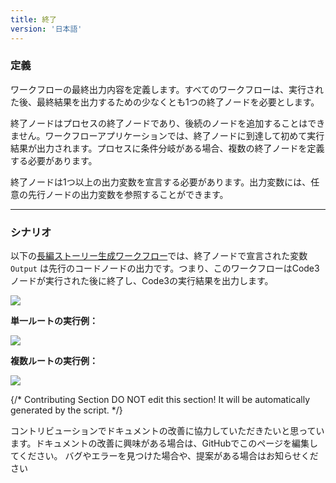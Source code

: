 ```yaml
---
title: 終了
version: '日本語'
---
```


### 定義

ワークフローの最終出力内容を定義します。すべてのワークフローは、実行された後、最終結果を出力するための少なくとも1つの終了ノードを必要とします。

終了ノードはプロセスの終了ノードであり、後続のノードを追加することはできません。ワークフローアプリケーションでは、終了ノードに到達して初めて実行結果が出力されます。プロセスに条件分岐がある場合、複数の終了ノードを定義する必要があります。

終了ノードは1つ以上の出力変数を宣言する必要があります。出力変数には、任意の先行ノードの出力変数を参照することができます。


***

### シナリオ

以下の[長編ストーリー生成ワークフロー](./iteration#1)では、終了ノードで宣言された変数 `Output` は先行のコードノードの出力です。つまり、このワークフローはCode3ノードが実行された後に終了し、Code3の実行結果を出力します。

![](https://docs.dify.ai/~gitbook/image?url=https%3A%2F%2F3866086014-files.gitbook.io%2F%7E%2Ffiles%2Fv0%2Fb%2Fgitbook-x-prod.appspot.com%2Fo%2Fspaces%252FRncMhlfeYTrpujwzDIqw%252Fuploads%252Fgit-blob-9d99907b12419fb3b7c1ab4082a147af3ffb6221%252Fend-answer.png%3Falt%3Dmedia&width=768&dpr=2&quality=100&sign=66745000&sv=1)

**単一ルートの実行例：**

![](https://assets-docs.dify.ai/dify-enterprise-mintlify/en/guides/workflow/node/9e43961344d318e09af8d64464d81774.png)

**複数ルートの実行例：**

![](https://assets-docs.dify.ai/dify-enterprise-mintlify/en/guides/workflow/node/3cb3f5fea376265bede0a4ac5bcc1ddc.png)

{/*
Contributing Section
DO NOT edit this section!
It will be automatically generated by the script.
*/}

<CardGroup cols="2">
    <Card
        title="このページを編集する"
        icon="pen-to-square"
        href="https://github.com/langgenius/dify-docs-mintlify/edit/main/ja-jp/guides/workflow/node/end.mdx"
    >
        コントリビューションでドキュメントの改善に協力していただきたいと思っています。ドキュメントの改善に興味がある場合は、GitHubでこのページを編集してください。
    </Card>
    <Card
        title="問題を報告する"
        icon="github"
        href="https://github.com/langgenius/dify-docs-mintlify/issues/new?title=ドキュメントの問題%3A%20&body=%23%23%20問題の説明%0A%3C%21--%20発見した問題について簡単に説明してください%20--%3E%0A%0A%23%23%20ページリンク%0Ahttps%3A%2F%2Fgithub.com%2Flanggenius%2Fdify-docs-mintlify%2Fblob%2Fmain%2Fja-jp/guides/workflow/node%2Fend.mdx%0A%0A%23%23%20提案される変更%0A%3C%21--%20特定の変更案がある場合は、ここで説明してください%20--%3E%0A%0A%3C%21--%20ドキュメントの品質向上にご協力いただきありがとうございます！%20--%3E"
    >
        バグやエラーを見つけた場合や、提案がある場合はお知らせください
    </Card>
</CardGroup>
